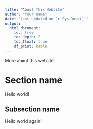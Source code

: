 ---
title: "About This Website"
author: "Your name"
date: "Last updated on `r Sys.Date()`"
output:
  html_document:
    toc: true
    toc_depth: 2
    toc_float: true
    df_print: kable
---

More about this website.

# Section name

Hello world!

## Subsection name

Hello world again!
